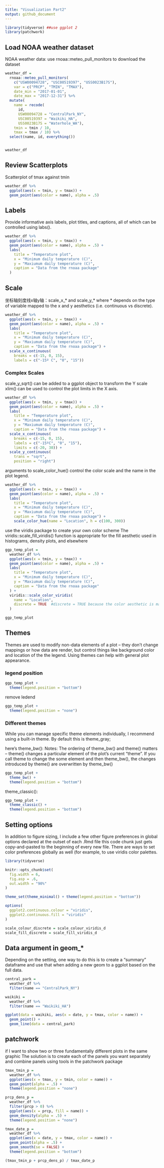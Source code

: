 ```yaml
---
title: "Visualization Part2"
output: github_document
---
```


```r
library(tidyverse) ##use ggplot 2
library(patchwork)
```

## Load NOAA weather dataset

NOAA weather data: use rnoaa::meteo_pull_monitors to download the dataset
```r
weather_df = 
  rnoaa::meteo_pull_monitors(
    c("USW00094728", "USC00519397", "USS0023B17S"),
    var = c("PRCP", "TMIN", "TMAX"), 
    date_min = "2017-01-01",
    date_max = "2017-12-31") %>%
  mutate(
    name = recode(
      id, 
      USW00094728 = "CentralPark_NY", 
      USC00519397 = "Waikiki_HA",
      USS0023B17S = "Waterhole_WA"),
    tmin = tmin / 10,
    tmax = tmax / 10) %>%
  select(name, id, everything())


weather_df
```

##  Review Scatterplots

Scatterplot of tmax against tmin

```r
weather_df %>% 
  ggplot(aes(x = tmin, y = tmax)) + 
  geom_point(aes(color = name), alpha = .5)
```

## Labels

Provide informative axis labels, plot titles, and captions, all of which can be controlled using labs().

```r
weather_df %>% 
  ggplot(aes(x = tmin, y = tmax)) + 
  geom_point(aes(color = name), alpha = .5) + 
  labs(
    title = "Temperature plot",
    x = "Minimum daily temperature (C)",
    y = "Maxiumum daily temperature (C)",
    caption = "Data from the rnoaa package"
  )
```

## Scale
坐标轴刻度线x轴y轴：scale_x_* and scale_y_* where * depends on the type of variable mapped to the x and y aesthetics (i.e. continuous vs discrete).

```r
weather_df %>% 
  ggplot(aes(x = tmin, y = tmax)) + 
  geom_point(aes(color = name), alpha = .5) + 
  labs(
    title = "Temperature plot",
    x = "Minimum daily temperature (C)",
    y = "Maxiumum daily temperature (C)",
    caption = "Data from the rnoaa package") + 
  scale_x_continuous(
    breaks = c(-15, 0, 15), 
    labels = c("-15º C", "0", "15"))
```

### Complex Scales
scale_y_sqrt() can be added to a ggplot object to transform the Y scale
xlim() can be used to control the plot limits in the X axis.


```r
weather_df %>% 
  ggplot(aes(x = tmin, y = tmax)) + 
  geom_point(aes(color = name), alpha = .5) + 
  labs(
    title = "Temperature plot",
    x = "Minimum daily temperature (C)",
    y = "Maxiumum daily temperature (C)",
    caption = "Data from the rnoaa package") + 
  scale_x_continuous(
    breaks = c(-15, 0, 15), 
    labels = c("-15ºC", "0", "15"),
    limits = c(-20, 30)) + 
  scale_y_continuous(
    trans = "sqrt", 
    position = "right")
```

arguments to scale_color_hue() control the color scale and the name in the plot legend.

```r
weather_df %>% 
  ggplot(aes(x = tmin, y = tmax)) + 
  geom_point(aes(color = name), alpha = .5) + 
  labs(
    title = "Temperature plot",
    x = "Minimum daily temperature (C)",
    y = "Maxiumum daily temperature (C)",
    caption = "Data from the rnoaa package") + 
    scale_color_hue(name = "Location", h = c(100, 300))
```

use the viridis package to create your own color scheme 
The viridis::scale_fill_viridis() function is appropriate for the fill aesthetic used in histograms, density plots, and elsewhere

```r
ggp_temp_plot = 
  weather_df %>% 
  ggplot(aes(x = tmin, y = tmax)) + 
  geom_point(aes(color = name), alpha = .5) + 
  labs(
    title = "Temperature plot",
    x = "Minimum daily temperature (C)",
    y = "Maxiumum daily temperature (C)",
    caption = "Data from the rnoaa package"
  ) + 
  viridis::scale_color_viridis(
    name = "Location", 
    discrete = TRUE  #discrete = TRUE because the color aesthetic is mapped to a discrete variable.if it is a continuous color gradient, omit this code;
  )

ggp_temp_plot

```

## Themes
Themes are used to modify non-data elements of a plot – they don’t change mappings or how data are render, but control things like background color and location of the the legend. Using themes can help with general plot appearance.

### legend position

```r
ggp_temp_plot + 
  theme(legend.position = "bottom")
```

remove ledend
```r
ggp_temp_plot + 
  theme(legend.position = "none")

```

### Different themes
While you can manage specific theme elements individually, I recommend using a built-in theme. By default this is theme_gray; 

here’s theme_bw():
Notes: The ordering of theme_bw() and theme() matters – theme() changes a particular element of the plot’s current “theme”. If you call theme to change the some element and then theme_bw(), the changes introduced by theme() are overwritten by theme_bw()
```r
ggp_temp_plot + 
  theme_bw() + 
  theme(legend.position = "bottom")
```

theme_classic():
```r
ggp_temp_plot + 
  theme_classic() + 
  theme(legend.position = "bottom")
```

## Setting options
In addition to figure sizing, I include a few other figure preferences in global options declared at the outset of each .Rmd file 
this code chunk just gets copy-and-pasted to the beginning of every new file.
There are ways to set color preferences globally as well (for example, to use viridis color palettes.
```r
library(tidyverse)

knitr::opts_chunk$set(
  fig.width = 6,
  fig.asp = .6,
  out.width = "90%"
)

theme_set(theme_minimal() + theme(legend.position = "bottom"))

options(
  ggplot2.continuous.colour = "viridis",
  ggplot2.continuous.fill = "viridis"
)

scale_colour_discrete = scale_colour_viridis_d
scale_fill_discrete = scale_fill_viridis_d
```

## Data argument in geom_*

Depending on the setting, one way to do this is to create a “summary” dataframe and use that when adding a new geom to a ggplot based on the full data.
```r
central_park = 
  weather_df %>% 
  filter(name == "CentralPark_NY")

waikiki = 
  weather_df %>% 
  filter(name == "Waikiki_HA")

ggplot(data = waikiki, aes(x = date, y = tmax, color = name)) + 
  geom_point() + 
  geom_line(data = central_park)
```

## patchwork
if I want to show two or three fundamentally different plots in the same graphic
The solution is to create each of the panels you want separately and combine panels using tools in the patchwork package
```r
tmax_tmin_p = 
  weather_df %>% 
  ggplot(aes(x = tmax, y = tmin, color = name)) + 
  geom_point(alpha = .5) +
  theme(legend.position = "none")

prcp_dens_p = 
  weather_df %>% 
  filter(prcp > 0) %>% 
  ggplot(aes(x = prcp, fill = name)) + 
  geom_density(alpha = .5) + 
  theme(legend.position = "none")

tmax_date_p = 
  weather_df %>% 
  ggplot(aes(x = date, y = tmax, color = name)) + 
  geom_point(alpha = .5) +
  geom_smooth(se = FALSE) + 
  theme(legend.position = "bottom")

(tmax_tmin_p + prcp_dens_p) / tmax_date_p
```

